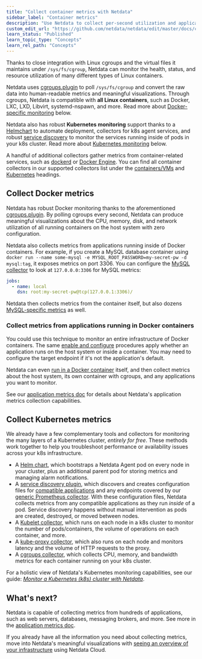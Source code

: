 ```yaml
---
title: "Collect container metrics with Netdata"
sidebar_label: "Container metrics"
description: "Use Netdata to collect per-second utilization and application-level metrics from Linux/Docker containers and Kubernetes clusters."
custom_edit_url: "https://github.com/netdata/netdata/edit/master/docs/collect/container-metrics.md"
learn_status: "Published"
learn_topic_type: "Concepts"
learn_rel_path: "Concepts"
---
```



Thanks to close integration with Linux cgroups and the virtual files it maintains under `/sys/fs/cgroup`, Netdata can
monitor the health, status, and resource utilization of many different types of Linux containers.

Netdata uses [cgroups.plugin](/docs/nightly/references/collectors-references/virtualized-environments/containers/monitor-cgroups) to poll `/sys/fs/cgroup` and convert the raw data
into human-readable metrics and meaningful visualizations. Through cgroups, Netdata is compatible with **all Linux
containers**, such as Docker, LXC, LXD, Libvirt, systemd-nspawn, and more. Read more about [Docker-specific
monitoring](#collect-docker-metrics) below.

Netdata also has robust **Kubernetes monitoring** support thanks to a
[Helmchart](/docs/nightly/installation/install-netdata-on-kubernetes) to automate deployment, collectors for k8s agent services, and
robust [service discovery](https://github.com/netdata/agent-service-discovery/#service-discovery) to monitor the
services running inside of pods in your k8s cluster. Read more about [Kubernetes
monitoring](#collect-kubernetes-metrics) below.

A handful of additional collectors gather metrics from container-related services, such as
[dockerd](/docs/nightly/references/collectors-references/virtualized-environments/containers/docker) or [Docker
Engine](https://github.com/netdata/go.d.plugin/blob/master/modules/docker_engine/README.md). You can find all
container collectors in our supported collectors list under the
[containers/VMs](/docs/nightly/references/collectors/supported-collectors-list#containers-and-vms) and
[Kubernetes](/docs/nightly/references/collectors/supported-collectors-list#containers-and-vms) headings.

## Collect Docker metrics

Netdata has robust Docker monitoring thanks to the aforementioned
[cgroups.plugin](/docs/nightly/references/collectors-references/virtualized-environments/containers/monitor-cgroups). By polling cgroups every second, Netdata can produce meaningful
visualizations about the CPU, memory, disk, and network utilization of all running containers on the host system with
zero configuration.

Netdata also collects metrics from applications running inside of Docker containers. For example, if you create a MySQL
database container using `docker run --name some-mysql -e MYSQL_ROOT_PASSWORD=my-secret-pw -d mysql:tag`, it exposes
metrics on port 3306. You can configure the [MySQL
collector](https://github.com/netdata/go.d.plugin/blob/master/modules/mysql/README.md) to look at `127.0.0.0:3306` for
MySQL metrics:

```yml
jobs:
  - name: local
    dsn: root:my-secret-pw@tcp(127.0.0.1:3306)/
```

Netdata then collects metrics from the container itself, but also dozens [MySQL-specific
metrics](https://github.com/netdata/go.d.plugin/blob/master/modules/mysql/README.md#charts) as well.

### Collect metrics from applications running in Docker containers

You could use this technique to monitor an entire infrastructure of Docker containers. The same [enable and
configure](https://github.com/netdata/netdata/blob/master/docs/collect/enable-configure.md) procedures apply whether an application runs on the host system or inside
a container. You may need to configure the target endpoint if it's not the application's default.

Netdata can even [run in a Docker container](/docs/nightly/installation/install-netdata-with-docker) itself, and then collect metrics about the
host system, its own container with cgroups, and any applications you want to monitor.

See our [application metrics doc](/docs/nightly/concepts/application-metrics) for details about Netdata's application metrics
collection capabilities.

## Collect Kubernetes metrics

We already have a few complementary tools and collectors for monitoring the many layers of a Kubernetes cluster,
_entirely for free_. These methods work together to help you troubleshoot performance or availability issues across
your k8s infrastructure.

-   A [Helm chart](https://github.com/netdata/helmchart), which bootstraps a Netdata Agent pod on every node in your
    cluster, plus an additional parent pod for storing metrics and managing alarm notifications.
-   A [service discovery plugin](https://github.com/netdata/agent-service-discovery), which discovers and creates
    configuration files for [compatible
    applications](https://github.com/netdata/helmchart#service-discovery-and-supported-services) and any endpoints
    covered by our [generic Prometheus
    collector](https://github.com/netdata/go.d.plugin/blob/master/modules/prometheus/README.md). With these
    configuration files, Netdata collects metrics from any compatible applications as they run _inside_ of a pod.
    Service discovery happens without manual intervention as pods are created, destroyed, or moved between nodes. 
-   A [Kubelet collector](/docs/nightly/references/collectors-references/container-orchestrators/kubernetes/kubelet), which runs
    on each node in a k8s cluster to monitor the number of pods/containers, the volume of operations on each container,
    and more.
-   A [kube-proxy collector](/docs/nightly/references/collectors-references/container-orchestrators/kubernetes/kube-proxy), which
    also runs on each node and monitors latency and the volume of HTTP requests to the proxy.
-   A [cgroups collector](/docs/nightly/references/collectors-references/virtualized-environments/containers/monitor-cgroups), which collects CPU, memory, and bandwidth metrics for
    each container running on your k8s cluster.

For a holistic view of Netdata's Kubernetes monitoring capabilities, see our guide: [_Monitor a Kubernetes (k8s) cluster
with Netdata_](https://github.com/netdata/netdata/blob/master/docs/guides/monitor/kubernetes-k8s-netdata.md).

## What's next?

Netdata is capable of collecting metrics from hundreds of applications, such as web servers, databases, messaging
brokers, and more. See more in the [application metrics doc](/docs/nightly/concepts/application-metrics).

If you already have all the information you need about collecting metrics, move into Netdata's meaningful visualizations
with [seeing an overview of your infrastructure](/docs/nightly/operations/netdata-cloud-visualizations/see-an-overview-of-your-infrastructure) using Netdata Cloud.


